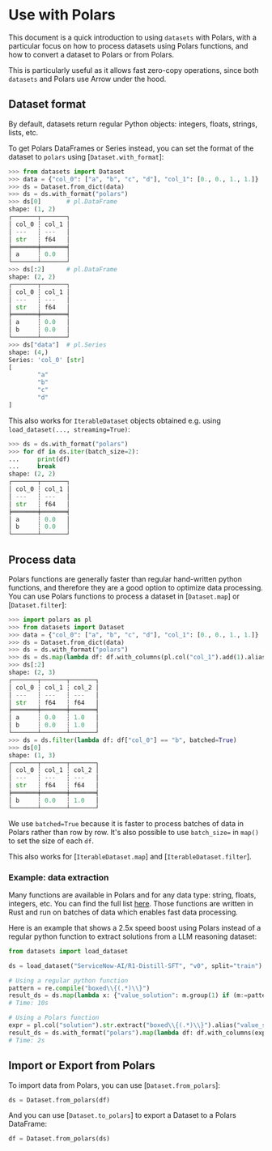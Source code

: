 # Use with Polars

This document is a quick introduction to using `datasets` with Polars, with a particular focus on how to process
datasets using Polars functions, and how to convert a dataset to Polars or from Polars.

This is particularly useful as it allows fast zero-copy operations, since both `datasets` and Polars use Arrow under the hood.

## Dataset format

By default, datasets return regular Python objects: integers, floats, strings, lists, etc.

To get Polars DataFrames or Series instead, you can set the format of the dataset to `polars` using [`Dataset.with_format`]:

```py
>>> from datasets import Dataset
>>> data = {"col_0": ["a", "b", "c", "d"], "col_1": [0., 0., 1., 1.]}
>>> ds = Dataset.from_dict(data)
>>> ds = ds.with_format("polars")
>>> ds[0]       # pl.DataFrame
shape: (1, 2)
┌───────┬───────┐
│ col_0 ┆ col_1 │
│ ---   ┆ ---   │
│ str   ┆ f64   │
╞═══════╪═══════╡
│ a     ┆ 0.0   │
└───────┴───────┘
>>> ds[:2]      # pl.DataFrame
shape: (2, 2)
┌───────┬───────┐
│ col_0 ┆ col_1 │
│ ---   ┆ ---   │
│ str   ┆ f64   │
╞═══════╪═══════╡
│ a     ┆ 0.0   │
│ b     ┆ 0.0   │
└───────┴───────┘
>>> ds["data"]  # pl.Series
shape: (4,)
Series: 'col_0' [str]
[
        "a"
        "b"
        "c"
        "d"
]
```

This also works for `IterableDataset` objects obtained e.g. using `load_dataset(..., streaming=True)`:

```py
>>> ds = ds.with_format("polars")
>>> for df in ds.iter(batch_size=2):
...     print(df)
...     break
shape: (2, 2)
┌───────┬───────┐
│ col_0 ┆ col_1 │
│ ---   ┆ ---   │
│ str   ┆ f64   │
╞═══════╪═══════╡
│ a     ┆ 0.0   │
│ b     ┆ 0.0   │
└───────┴───────┘
```

## Process data

Polars functions are generally faster than regular hand-written python functions, and therefore they are a good option to optimize data processing. You can use Polars functions to process a dataset in [`Dataset.map`] or [`Dataset.filter`]:

```python
>>> import polars as pl
>>> from datasets import Dataset
>>> data = {"col_0": ["a", "b", "c", "d"], "col_1": [0., 0., 1., 1.]}
>>> ds = Dataset.from_dict(data)
>>> ds = ds.with_format("polars")
>>> ds = ds.map(lambda df: df.with_columns(pl.col("col_1").add(1).alias("col_2")), batched=True)
>>> ds[:2]
shape: (2, 3)
┌───────┬───────┬───────┐
│ col_0 ┆ col_1 ┆ col_2 │
│ ---   ┆ ---   ┆ ---   │
│ str   ┆ f64   ┆ f64   │
╞═══════╪═══════╪═══════╡
│ a     ┆ 0.0   ┆ 1.0   │
│ b     ┆ 0.0   ┆ 1.0   │
└───────┴───────┴───────┘
>>> ds = ds.filter(lambda df: df["col_0"] == "b", batched=True)
>>> ds[0]
shape: (1, 3)
┌───────┬───────┬───────┐
│ col_0 ┆ col_1 ┆ col_2 │
│ ---   ┆ ---   ┆ ---   │
│ str   ┆ f64   ┆ f64   │
╞═══════╪═══════╪═══════╡
│ b     ┆ 0.0   ┆ 1.0   │
└───────┴───────┴───────┘
```

We use `batched=True` because it is faster to process batches of data in Polars rather than row by row. It's also possible to use `batch_size=` in `map()` to set the size of each `df`.

This also works for [`IterableDataset.map`] and [`IterableDataset.filter`].

### Example: data extraction

Many functions are available in Polars and for any data type: string, floats, integers, etc. You can find the full list [here](https://docs.pola.rs/api/python/stable/reference/expressions/functions.html). Those functions are written in Rust and run on batches of data which enables fast data processing.

Here is an example that shows a 2.5x speed boost using Polars instead of a regular python function to extract solutions from a LLM reasoning dataset:

```python
from datasets import load_dataset

ds = load_dataset("ServiceNow-AI/R1-Distill-SFT", "v0", split="train")

# Using a regular python function
pattern = re.compile("boxed\\{(.*)\\}")
result_ds = ds.map(lambda x: {"value_solution": m.group(1) if (m:=pattern.search(x["solution"])) else None})
# Time: 10s

# Using a Polars function
expr = pl.col("solution").str.extract("boxed\\{(.*)\\}").alias("value_solution")
result_ds = ds.with_format("polars").map(lambda df: df.with_columns(expr), batched=True)
# Time: 2s
```

## Import or Export from Polars

To import data from Polars, you can use [`Dataset.from_polars`]:

```python
ds = Dataset.from_polars(df)
```

And you can use [`Dataset.to_polars`] to export a Dataset to a Polars DataFrame:


```python
df = Dataset.from_polars(ds)
```

